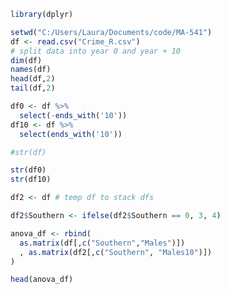 ```r
library(dplyr)

setwd("C:/Users/Laura/Documents/code/MA-541")
df <- read.csv("Crime_R.csv")
# split data into year 0 and year + 10 
dim(df)
names(df)
head(df,2)
tail(df,2)

df0 <- df %>%
  select(-ends_with('10'))
df10 <- df %>%
  select(ends_with('10'))

#str(df)
```



```r
str(df0)
str(df10)

```


```r
df2 <- df # temp df to stack dfs

df2$Southern <- ifelse(df2$Southern == 0, 3, 4)

anova_df <- rbind(
  as.matrix(df[,c("Southern","Males")])
  , as.matrix(df2[,c("Southern", "Males10")])
)

head(anova_df)



```



